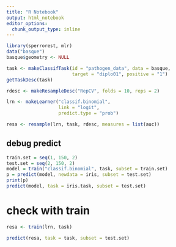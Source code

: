 ```yaml
---
title: "R Notebook"
output: html_notebook
editor_options: 
  chunk_output_type: inline
---
```


```r
library(sperrorest, mlr)
data("basque")
basque$geometry <- NULL
```


```r
task <- makeClassifTask(id = "pathogen_data", data = basque, 
                        target = "diplo01", positive = "1")
getTaskDesc(task)
```

```r
rdesc <- makeResampleDesc("RepCV", folds = 10, reps = 2)
```

```r
lrn <- makeLearner("classif.binomial", 
                   link = "logit",
                   predict.type = "prob")
```

```r
resa <- resample(lrn, task, rdesc, measures = list(auc))
```

## debug predict
```r
train.set = seq(1, 150, 2)
test.set = seq(2, 150, 2)
model = train("classif.binomial", task, subset = train.set)
p = predict(model, newdata = iris, subset = test.set)
print(p)
predict(model, task = iris.task, subset = test.set)
```

# check with train

```r
resa <- train(lrn, task)
```

```r
predict(resa, task = task, subset = test.set)
```

